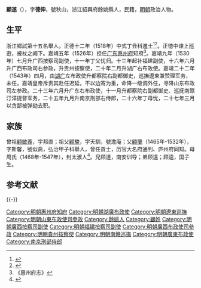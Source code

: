 {{明清人物信息框
| 姓名 = 顧遂
| 原名 =
| 圖片名稱= 
| 圖片大小 =
| 圖片說明 = 
| 最高職務 = 南京刑部右侍郎
| 國家 = 大明 
| 爵位 =
| 籍貫 = 浙江紹興府餘姚縣
| 族裔 = 
| 字號 = 字德伸
| 諡號 =
| 出生日期 = 生年不詳
| 出生地點 =
| 逝世日期 = 卒年不詳 
| 逝世地點 =
| 墓葬 =
| 配偶 = 
| 親屬 = 
| 出身 =
* 正德十二年丁丑科進士出身
| 經歷 =
| 著作 =  
}}
'''顧遂'''（{{bd|？||？|catIdx=}}），字'''德伸'''，號秋山，浙江紹興府餘姚縣人，民籍，[[明朝|明朝]]政治人物。

== 生平 ==
浙江鄉試第十五名舉人。正德十二年（1518年）中式丁丑科進士<ref>{{Cite book|title=《皇明贡举考》卷五|last=（明）[[张朝瑞|张朝瑞]]|first=|publisher=《续修四库全书》史部第828册|year=|isbn=|location=|pages=}}</ref><ref>{{Cite book|title=贡举志五种 上|last=鲁小俊，江俊伟著|first=|publisher=武汉：武汉大学出版社|year=2009|isbn=978-7-307-07043-1|location=|pages=}}</ref>。正徳中谏上廵逰，被杖之阙下。嘉靖五年（1526年）担任[[广东承宣布政使司|广东]][[惠州府|惠州府]]知府<ref>《惠州府志》</ref>。嘉靖九年（1530年）七月升广西按察司副使，十一年丁父忧归。十三年起补福建副使，十六年六月升广西布政司右参政，升贵州按察使，二十年二月升湖广右布政使。嘉靖二十二年（1543年）四月，由[[湖广|湖广]]左布政使升都察院右副都御史，巡撫遼東兼赞理军务，未任，嘉靖皇帝斥责其赴任迟延，不以边寄为重，命降一级调外任，寻降山东布政司左参政。二十三年六月升广东右布政使，十一月升都察院右副都御史、巡抚南赣汀漳提督军务，二十五年九月升南京刑部右侍郎，二十六年丁母忧，二十七年三月以贪鄙被弹劾去职。

== 家族 ==
曾祖[[顧敏義|顧敏義]]，字邦直；祖父[[顧駿|顧駿]]，字天馴，號澹庵；父[[顧蘭|顧蘭]]（1465年-1532年），字斯馨，號似斋，弘治甲子科舉人，曾任貢士，历官大名府通判、庐州府同知。母周氏（1468年-1547年），封太淑人<ref>{{Cite book|title=天一阁藏明代科举录选刊 登科录 点校本|last=龚延明主编|first=|publisher=宁波出版社|year=2016|isbn=978-7-5526-2320-8|location=宁波|pages=|quote=《天一閣藏明代科舉錄選刊.登科錄》之《正德十二年丁丑科進士登科錄》}}</ref>。兄顾達，南安训导；弟顾遠；顾逵，国子生。

==参考文献==
{{reflist}}

{{-}}
{{start box}}
{{s-off}}
{{succession box|[[李傅|李傅]]|[[蒋淦|蒋淦]]|[[廣東承宣佈政使司|廣東]][[惠州府|惠州府]][[知府|知府]]|<small>嘉靖五年（1526年）上任</small>}}
{{end box}}
{{正德十二年丁丑科殿試金榜}}
{{DEFAULTSORT:Gu顧}}
[[Category:明朝惠州府知府|Category:明朝惠州府知府]]
[[Category:明朝湖廣布政使|Category:明朝湖廣布政使]]
[[Category:明朝遼東巡撫|Category:明朝遼東巡撫]]
[[Category:明朝山東布政使司參政|Category:明朝山東布政使司參政]]
[[Category:餘姚人|Category:餘姚人]]
[[Category:顧姓|Category:顧姓]]
[[Category:明朝廣西按察司副使|Category:明朝廣西按察司副使]]
[[Category:明朝福建按察司副使|Category:明朝福建按察司副使]]
[[Category:明朝廣西布政使司參政|Category:明朝廣西布政使司參政]]
[[Category:明朝貴州按察使|Category:明朝貴州按察使]]
[[Category:明朝南赣巡撫|Category:明朝南赣巡撫]]
[[Category:明朝廣東布政使|Category:明朝廣東布政使]]
[[Category:南京刑部侍郎|Category:南京刑部侍郎]]